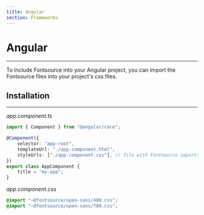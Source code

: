 ```yaml
---
title: Angular
section: Frameworks
---
```


# Angular

---

To include Fontsource into your Angular project, you can import the Fontsource files into your project's css files.

## Installation

---

_app.component.ts_

```ts
import { Component } from "@angular/core";

@Component({
	selector: "app-root",
	templateUrl: "./app.component.html",
	styleUrls: ["./app.component.css"], // file with Fontsource imports
})
export class AppComponent {
	title = "my-app";
}
```

_app.component.css_

```css
@import "~@fontsource/open-sans/400.css";
@import "~@fontsource/open-sans/700.css";
```
